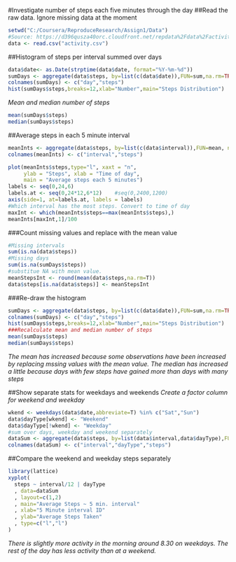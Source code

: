 #Investigate number of steps each five minutes through the day
##Read the raw data. 
Ignore missing data at the moment
```r
setwd("C:/Coursera/ReproduceResearch/Assign1/Data")
#Source: https://d396qusza40orc.cloudfront.net/repdata%2Fdata%2Factivity.zip
data <- read.csv("activity.csv")
```
##Histogram of steps per interval summed over days
```r
data$date<- as.Date(strptime(data$date, format="%Y-%m-%d"))
sumDays <- aggregate(data$steps, by=list(c(data$date)),FUN=sum,na.rm=TRUE)
colnames(sumDays) <- c("day","steps")
hist(sumDays$steps,breaks=12,xlab="Number",main="Steps Distribution")
```

*Mean and median number of steps*
```r
mean(sumDays$steps)
median(sumDays$steps)
```
##Average steps in each 5 minute interval
```r
meanInts <- aggregate(data$steps, by=list(c(data$interval)),FUN=mean, na.rm=T)
colnames(meanInts) <- c("interval","steps")

plot(meanInts$steps,type="l", xaxt = "n",
     ylab = "Steps", xlab = "Time of day",
     main = "Average steps each 5 minutes")
labels <- seq(0,24,6) 
labels.at <- seq(0,24*12,6*12)    #seq(0,2400,1200)
axis(side=1, at=labels.at, labels = labels)
#Which interval has the most steps. Convert to time of day
maxInt <- which(meanInts$steps==max(meanInts$steps),) 
meanInts[maxInt,1]/100

```
###Count missing values and replace with the mean value
```r
#Missing intervals
sum(is.na(data$steps))
#Missing days
sum(is.na(sumDays$steps))
#substitue NA with mean value.
meanStepsInt <- round(mean(data$steps,na.rm=T))
data$steps[is.na(data$steps)] <- meanStepsInt
```
###Re-draw the histogram
```r
sumDays <- aggregate(data$steps, by=list(c(data$date)),FUN=sum,na.rm=TRUE)
colnames(sumDays) <- c("day","steps")
hist(sumDays$steps,breaks=12,xlab="Number",main="Steps Distribution")
###Recalculate mean and median number of steps
mean(sumDays$steps)
median(sumDays$steps)
```
*The mean has increased because some observations have been increased
by replacing mssing values with the mean value.
The median has increased a little because days with few steps have gained
more than days with many steps*

##Show separate stats for weekdays and weekends
*Create a factor column for weekend and weekday*
```r
wkend <- weekdays(data$date,abbreviate=T) %in% c("Sat","Sun")
data$dayType[wkend] <- "Weekend"
data$dayType[!wkend] <- "Weekday"
#sum over days, weekday and weekend separately
dataSum <- aggregate(data$steps, by=list(data$interval,data$dayType),FUN=mean)
colnames(dataSum) <- c("interval","dayType","steps")
```
##Compare the weekend and weekday steps separately
```r
library(lattice)
xyplot(
  steps ~ interval/12 | dayType
  , data=dataSum
  , layout=c(1,2)
  , main="Average Steps ~ 5 min. interval"
  , xlab="5 Minute interval ID"
  , ylab="Average Steps Taken"
  , type=c("l","l")
)
```

*There is slightly more activity in the morning around 8.30 on weekdays.
The rest of the day has less activity than at a weekend.*